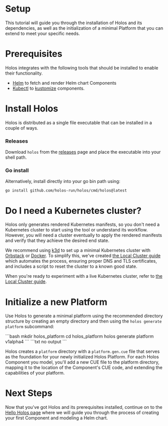 
# Setup

This tutorial will guide you through the installation of Holos and its
dependencies, as well as the initialization of a minimal Platform that you can
extend to meet your specific needs.

# Prerequisites

Holos integrates with the following tools that should be installed to enable
their functionality.

* [Helm][helm] to fetch and render Helm chart Components
* [Kubectl][kubectl] to [kustomize][kustomize] components.

# Install Holos

Holos is distributed as a single file executable that can be installed in a couple of ways.

### Releases

Download `holos` from the [releases](https://github.com/holos-run/holos/releases) page and place the executable into your shell path.

### Go install

Alternatively, install directly into your go bin path using:

```shell
go install github.com/holos-run/holos/cmd/holos@latest
```

# Do I need a Kubernetes cluster?

Holos only generates rendered Kubernetes manifests, so you don't need a
Kubernetes cluster to start using the tool or understand its workflow. However,
you will need a cluster eventually to apply the rendered manifests and verify
that they achieve the desired end state.

We recommend using [k3d](https://k3d.io/) to set up a minimal Kubernetes cluster with
[Orbstack](https://docs.orbstack.dev/install) or
[Docker](https://docs.docker.com/get-started/get-docker/). To simplify this,
we've created [the Local Cluster guide](../topics/4-local-cluster.mdx) which
automates the process, ensuring proper DNS and TLS certificates, and includes a
script to reset the cluster to a known good state.

When you're ready to experiment with a live Kubernetes cluster, refer to [the
Local Cluster guide](../topics/4-local-cluster.mdx).

# Initialize a new Platform

Use Holos to generate a minimal platform using the recommended directory structure
by creating an empty directory and then using the `holos generate platform` subcommand:

<Tabs groupId="holos generate platform v1alpha4">
  <TabItem value="command" label="Command">
```bash
mkdir holos_platform
cd holos_platform
holos generate platform v1alpha4
```
  </TabItem>
  <TabItem value="output" label="Output">
```txt
no output
```
  </TabItem>
</Tabs>

Holos creates a `platform` directory with a `platform.gen.cue` file that serves
as the foundation for your newly initialized Holos Platform. For each Holos
Component you model, you'll add a new CUE file to the platform directory,
mapping it to the location of the Component's CUE code, and extending the
capabilities of your platform.

# Next Steps

Now that you've got Holos and its prerequisites installed, continue on to the
[Hello Holos page](./3-hello-holos.mdx) where we will guide you through the
process of creating your first Component and modeling a Helm chart.

[helm]: https://github.com/helm/helm/releases
[kubectl]: https://kubernetes.io/docs/tasks/tools/
[kustomize]: https://kustomize.io/